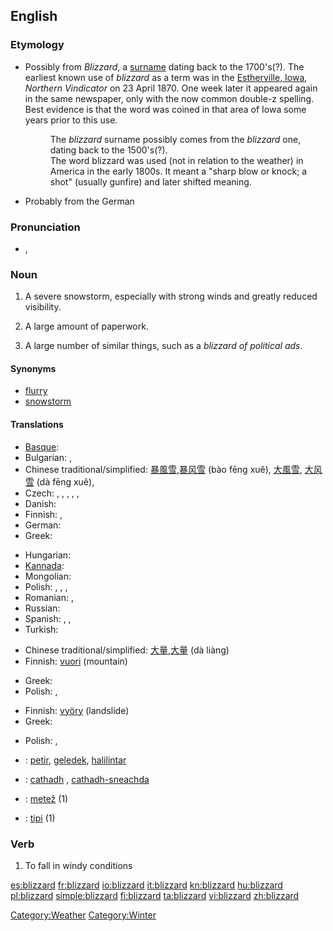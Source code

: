 ==English==

===Etymology===
{{unk.}}
{{rel-top|etymology theories}}
* Possibly from ''Blizzard'', a [[surname]] dating back to the 1700's(?). The earliest known use of ''blizzard'' as a term was in the [[W:Estherville, Iowa|Estherville, Iowa]], ''Northern Vindicator'' on 23 April 1870.  One week later it appeared again in the same newspaper, only with the now common double-z spelling.  Best evidence is that the word was coined in that area of Iowa some years prior to this use.
*:The ''blizzard'' surname possibly comes from the ''blizzard'' one, dating back to the 1500's(?).
*:The word blizzard was used (not in relation to the weather) in America in the early 1800s. It meant a "sharp blow or knock; a shot" (usually gunfire) and later shifted meaning.
*Probably from the German {{term|blitzartig||lang=de|very fast, like a lightning}}
{{rel-bottom}}

===Pronunciation===
* {{IPA|/ˈblɪz.əd/}}, {{SAMPA|/"blIz.@d/}}

===Noun===
{{en-noun}}

# A severe snowstorm, especially with strong winds and greatly reduced visibility.
# {{figuratively}} A large amount of paperwork.
# A large number of similar things, such as a ''blizzard of political ads''.

====Synonyms====
* [[flurry]]
* [[snowstorm]]

====Translations====
{{rfc-tsort|bad language name Chinese traditional/simplified}}
{{trans-top|severe snowstorm}}
* [[Basque]]: {{t+|eu|bisuts|xs=Basque}}
* Bulgarian: {{t+|bg|виелица|f}},  {{t-|bg|фъртуна|f}}
* Chinese traditional/simplified: [[暴風雪]],[[暴风雪]] (bào fēng xuě), [[大風雪]], [[大风雪]] (dà fēng xuě),
* Czech: {{t|cs|blizard|m}}, {{t|cs|sněhová bouře|f}}, {{t|cs|sněhová vichřice|f}}, {{t|cs|vánice|f}}, {{t|cs|metelice|f}}, {{t|cs|chumelenice|f}}
* Danish: {{t-|da|snestorm|c}}
* Finnish: {{t+|fi|myräkkä}}, {{t-|fi|lumimyrsky}}
* German: {{t+|de|Schneesturm|m}}
* Greek: {{t+|el|χιονοθύελλα|f|tr=khionoθíela}}
{{trans-mid}}
* Hungarian: {{t+|hu|hóvihar}}
* [[Kannada]]: {{t+|kn|ಹಿಮಪಾತ|sc=Knda|xs=Kannada}}
* Mongolian: {{t|mn|цасан шуурга|tr=casan šuurga|sc=Cyrl|xs=Mongolian}}
* Polish: {{t|pl|zamieć|f}}, {{t|pl|zadymka|f}}, {{t|pl|śnieżyca|f}}, {{t+|pl|blizzard|m}}
* Romanian: {{t|ro|viscol|m}},  {{t+|ro|vifor|m}}
* Russian: {{t+|ru|буран|m|tr=buran}}
* Spanish: {{t+|es|ventisca}},  {{t|es|ventisca de nieve|f}},  {{t-|es|nevasca|f}}
* Turkish: {{t+|tr|tipi}}
{{trans-bottom}}

{{rfc-tsort|bad language name Chinese traditional/simplified}}
{{trans-top|figuratively:large amount of paperwork}}
* Chinese traditional/simplified: [[大量]],[[大量]] (dà liàng)
* Finnish: [[vuori]] (mountain)
{{trans-mid}}
* Greek: {{t|el|χαρτομάνι|n|tr=khartománi}}
* Polish: {{t|pl|nawał|m}}, {{t|pl|nawała|f}}
{{trans-bottom}}

{{trans-top|large number of similar things}}
* Finnish: [[vyöry]] (landslide)
* Greek: {{t|el|θύελλα|f|tr=θíela}}
{{trans-mid}}
* Polish: {{t|pl|nawał|m}}, {{t|pl|nawała|f}}
{{trans-bottom}}

{{checktrans-top}}
* {{ttbc|Indonesian}}: [[petir]], [[geledek]], [[halilintar]]
{{checktrans-mid}}
* {{ttbc|Scottish Gaelic}}: [[cathadh]] {{m}}, [[cathadh-sneachda]] {{m}}
* {{ttbc|Slovene}}: [[metež]] {{m}} (1)
* {{ttbc|Turkish}}: [[tipi]] {{m}} (1)
{{checktrans-bottom}}

===Verb===
{{en-verb}} {{impersonal}}

# {{context|of snow}} To fall in windy conditions

[[Category:Weather]]
[[Category:Winter]]

[[es:blizzard]]
[[fr:blizzard]]
[[io:blizzard]]
[[it:blizzard]]
[[kn:blizzard]]
[[hu:blizzard]]
[[pl:blizzard]]
[[simple:blizzard]]
[[fi:blizzard]]
[[ta:blizzard]]
[[vi:blizzard]]
[[zh:blizzard]]